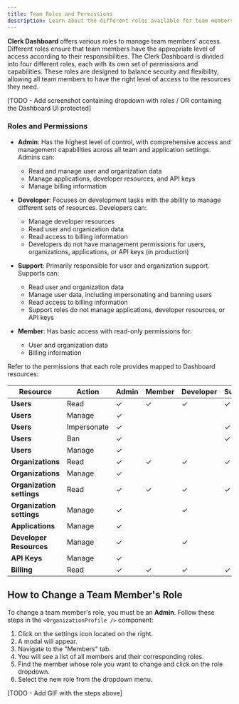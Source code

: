```yaml
---
title: Team Roles and Permissions
description: Learn about the different roles available for team members on a Clerk Dashboard.
---
```


**Clerk Dashboard** offers various roles to manage team members' access. Different roles ensure that team members have the appropriate level of access according to their responsibilities. The Clerk Dashboard is divided into four different roles, each with its own set of permissions and capabilities. These roles are designed to balance security and flexibility, allowing all team members to have the right level of access to the resources they need.

[TODO - Add screenshot containing dropdown with roles / OR containing the Dashboard UI protected]

### Roles and Permissions

- **Admin**: Has the highest level of control, with comprehensive access and management capabilities across all team and application settings. Admins can:
  - Read and manage user and organization data
  - Manage applications, developer resources, and API keys
  - Manage billing information

- **Developer**:  Focuses on development tasks with the ability to manage different sets of resources. Developers can:
  - Manage developer resources
  - Read user and organization data
  - Read access to billing information
  - Developers do not have management permissions for users, organizations, applications, or API keys (in production)

- **Support**: Primarily responsible for user and organization support. Supports can:
  - Read user and organization data
  - Manage user data, including impersonating and banning users
  - Read access to billing information
  - Support roles do not manage applications, developer resources, or API keys

- **Member**: Has basic access with read-only permissions for:
  - User and organization data
  - Billing information

Refer to the permissions that each role provides mapped to Dashboard resources:

| Resource                  | Action      | Admin | Member | Developer | Support |
|---------------------------|-------------|-------|--------|-----------|---------|
| **Users**                 | Read        | ✓     | ✓      | ✓         | ✓       |
| **Users**                 | Manage      | ✓     |        |           |         |
| **Users**                 | Impersonate | ✓     |        |           | ✓       |
| **Users**                 | Ban         | ✓     |        |           | ✓       |
| **Users**                 | Manage      | ✓     |        |           |         |
| **Organizations**         | Read        | ✓     | ✓      | ✓         | ✓       |
| **Organizations**         | Manage      | ✓     |        |           |         |
| **Organization settings** | Read        | ✓     | ✓      | ✓         | ✓       | 
| **Organization settings** | Manage      | ✓     |        | ✓         |         |
| **Applications**          | Manage      | ✓     |        |           |         |
| **Developer Resources**   | Manage      | ✓     |        | ✓         |         |
| **API Keys**              | Manage      | ✓     |        |           |         |
| **Billing**               | Read        | ✓     | ✓      | ✓         | ✓       |

## How to Change a Team Member's Role

To change a team member's role, you must be an **Admin**. Follow these steps in the `<OrganizationProfile />` component:

1. Click on the settings icon located on the right.
2. A modal will appear.
3. Navigate to the "Members" tab.
4. You will see a list of all members and their corresponding roles.
5. Find the member whose role you want to change and click on the role dropdown.
6. Select the new role from the dropdown menu.

[TODO - Add GIF with the steps above]
